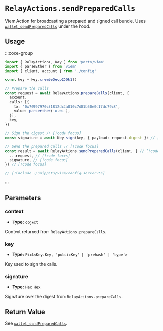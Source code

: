 # `RelayActions.sendPreparedCalls`

Viem Action for broadcasting a prepared and signed call bundle. Uses [`wallet_sendPreparedCalls`](/relay/wallet_sendPreparedCalls) under the hood.

## Usage

:::code-group

```ts twoslash [example.ts]
import { RelayActions, Key } from 'porto/viem'
import { parseEther } from 'viem'
import { client, account } from './config'

const key = Key.createSecp256k1()

// Prepare the calls
const request = await RelayActions.prepareCalls(client, {
  account,
  calls: [{
    to: '0x70997970c51812dc3a010c7d01b50e0d17dc79c8',
    value: parseEther('0.01'),
  }],
  key,
})

// Sign the digest // [!code focus]
const signature = await Key.sign(key, { payload: request.digest }) // [!code focus]

// Send the prepared calls // [!code focus]
const result = await RelayActions.sendPreparedCalls(client, { // [!code focus]
  ...request, // [!code focus]
  signature, // [!code focus]
}) // [!code focus]
```

```ts twoslash [config.ts] filename="config.ts"
// [!include ~/snippets/viem/config.server.ts]
```

:::

## Parameters

### context

- **Type:** `object`

Context returned from `RelayActions.prepareCalls`.

### key

- **Type:** `Pick<Key.Key, 'publicKey' | 'prehash' | 'type'>`

Key used to sign the calls.

### signature

- **Type:** `Hex.Hex`

Signature over the digest from `RelayActions.prepareCalls`.

## Return Value

See [`wallet_sendPreparedCalls`](/relay/wallet_sendPreparedCalls#response).
